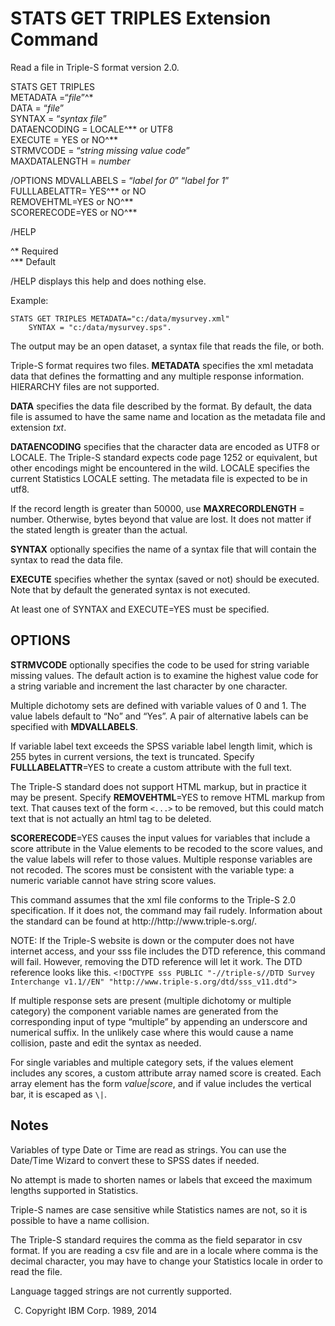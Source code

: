 <!-- rmarkdown v1 -->
STATS GET TRIPLES Extension Command
===================================

Read a file in Triple-S format version 2.0.

STATS GET TRIPLES   
METADATA ="*file*"^&#42;  
DATA = "*file*"  
SYNTAX = "*syntax file*"  
DATAENCODING = LOCALE^&#42;&#42; or UTF8  
EXECUTE = YES or NO^&#42;&#42;  
STRMVCODE = "*string missing value code*"  
MAXDATALENGTH = *number*  

/OPTIONS 
MDVALLABELS = "*label for 0*" "*label for 1*"  
FULLLABELATTR= YES^&#42;&#42; or NO  
REMOVEHTML=YES or NO^&#42;&#42;  
SCORERECODE=YES or NO^&#42;&#42;

/HELP

^&#42; Required  
^&#42;&#42; Default

/HELP displays this help and does nothing else.

Example:
```
STATS GET TRIPLES METADATA="c:/data/mysurvey.xml"
    SYNTAX = "c:/data/mysurvey.sps".
```

The output may be an open dataset, a syntax file that reads
the file, or both.

Triple-S format requires two files.  **METADATA** specifies the
xml metadata data that defines the formatting and any multiple
response information.  HIERARCHY files are not supported.

**DATA** specifies the data file described by the format.  By
default, the data file is assumed to have the same name and
location as the metadata file and extension *txt*.

**DATAENCODING** specifies that the character data are encoded as UTF8 or LOCALE.
The Triple-S standard expects code page 1252 or equivalent, but other
encodings might be encountered in the wild.  LOCALE specifies the
current Statistics LOCALE setting.  The metadata file
is expected to be in utf8.

If the record length is greater than 50000, use
**MAXRECORDLENGTH** = number.  Otherwise, bytes beyond that value
are lost.  It does not matter if the stated length is greater
than the actual.

**SYNTAX** optionally specifies the name of a syntax file that will
contain the syntax to read the data file.

**EXECUTE** specifies whether the syntax (saved or not) should
be executed.  Note that by default the generated syntax is
not executed.

At least one of SYNTAX and EXECUTE=YES must be specified.

OPTIONS
-------
**STRMVCODE** optionally specifies the code to be used for
string variable missing values.  The default action is
to examine the highest value code for a string variable
and increment the last character by one character.

Multiple dichotomy sets are defined with variable values of
0 and 1.  The value labels default to "No" and "Yes".  A pair
of alternative labels can be specified with **MDVALLABELS**.

If variable label text exceeds the SPSS variable label length
limit, which is 255 bytes in current versions, the  text is
truncated.  Specify **FULLLABELATTR**=YES to create a custom
attribute with the full text.

The Triple-S standard does not support HTML markup, but in
practice it may be present.  Specify **REMOVEHTML**=YES to remove
HTML markup from text.  That causes text of the form
`<...>` to be removed, but this could match text that is not
actually an html tag to be deleted.

**SCORERECODE**=YES causes the input values for variables that include
a score attribute in the Value elements to be recoded to the
score values, and the value labels will refer to those values.
Multiple response variables are not recoded.
The scores must be consistent with the variable type: a numeric
variable cannot have string score values.


This command assumes that the xml file conforms to the
Triple-S 2.0 specification.  If it does not, the command
may fail rudely.  Information about the standard can be found at
http://http://www.triple-s.org/.

NOTE: If the Triple-S website is down or the computer does not have internet access, and your sss file
includes the DTD reference, this command will fail.  However,
removing the DTD reference will let it work.  The DTD reference
looks like this.
`<!DOCTYPE sss PUBLIC "-//triple-s//DTD Survey Interchange v1.1//EN" "http://www.triple-s.org/dtd/sss_v11.dtd">`

If multiple response sets are present (multiple dichotomy or
multiple category) the component variable names are generated
from the corresponding input of type "multiple" by appending
an underscore and numerical suffix.  In the unlikely case where
this would cause a name collision, paste and edit the syntax as needed.

For single variables and multiple category sets, if the values element
includes any scores, a custom attribute array named score is created.
Each array element has the form *value|score*, and if value includes
the vertical bar, it is escaped as `\|`.

Notes
-----
Variables of type Date or Time are read as strings.  You can use 
the Date/Time Wizard to convert these to SPSS dates if needed.

No attempt is made to shorten names or labels that exceed the 
maximum lengths supported in Statistics.  

Triple-S names are case sensitive while Statistics names are 
not, so it is possible to have a name collision.

The Triple-S standard requires the comma  as the field separator
in csv format.  If you are reading a csv file and are in a locale
where comma is the decimal character, you may have to change your
Statistics locale in order to read the file.

Language tagged strings are not currently supported.

(C) Copyright IBM Corp. 1989, 2014